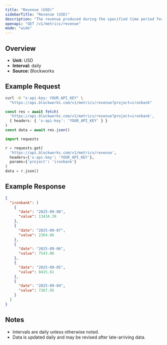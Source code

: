 ```yaml
---
title: "Revenue (USD)"
sidebarTitle: "Revenue (USD)"
description: "The revenue produced during the specified time period for given project."
openapi: "GET /v1/metrics/revenue"
mode: "wide"
---
```


## Overview

- **Unit:** USD
- **Interval:** daily
- **Source:** Blockworks

## Example Request

<CodeGroup>

```bash cURL
curl -H "x-api-key: YOUR_API_KEY" \
  "https://api.blockworks.com/v1/metrics/revenue?project=ironbank"
```

```typescript TypeScript
const res = await fetch(
  'https://api.blockworks.com/v1/metrics/revenue?project=ironbank',
  { headers: { 'x-api-key': 'YOUR_API_KEY' } }
)
const data = await res.json()
```

```python Python
import requests

r = requests.get(
  'https://api.blockworks.com/v1/metrics/revenue',
  headers={'x-api-key': 'YOUR_API_KEY'},
  params={'project': 'ironbank'}
)
data = r.json()
```

</CodeGroup>

## Example Response

```json
{
  "ironbank": [
    {
      "date": "2025-09-08",
      "value": 13434.39
    },
    {
      "date": "2025-09-07",
      "value": 2364.66
    },
    {
      "date": "2025-09-06",
      "value": 7543.06
    },
    {
      "date": "2025-09-05",
      "value": 8415.61
    },
    {
      "date": "2025-09-04",
      "value": 7367.95
    }
  ]
}
```

## Notes
- Intervals are daily unless otherwise noted.
- Data is updated daily and may be revised after late-arriving data.